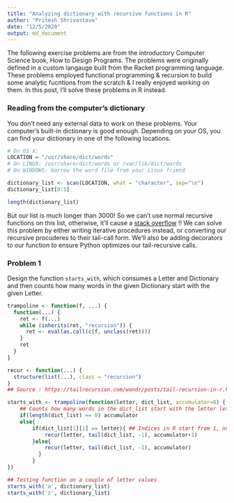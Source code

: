 ```yaml
---
title: "Analyzing dictionary with recursive functions in R"
author: "Pritesh Shrivastava"
date: "12/5/2020"
output: md_document
---
```


The following exercise problems are from the introductory Computer Science book, How to Design Programs. The problems were originally defined in a custom langauge built from the Racket programming language. These problems employed functional programming & recursion to build some analytic fucntions from the scratch & I really enjoyed working on them. In this post, I'll solve these problems in R instead.


### Reading from the computer's dictionary

You don't need any external data to work on these problems. Your computer's built-in dictionary is good enough. Depending on your OS, you can find your dictionary in one of the following locations.
```r
# On OS X: 
LOCATION = "/usr/share/dict/words"
# On LINUX: /usr/share/dict/words or /var/lib/dict/words
# On WINDOWS: borrow the word file from your Linux friend

dictionary_list <- scan(LOCATION, what = "character", sep="\n")
dictionary_list[0:5]
```

```r
length(dictionary_list)
```

But our list is much longer than 3000! So we can't use normal recursive functions on this list, otherwise, it'll cause a [stack overflow](https://stackoverflow.com/questions/14222416/recursion-in-python-runtimeerror-maximum-recursion-depth-exceeded-while-callin) !!
We can solve this problem by either writing iterative procedures instead, or converting our recursive procuderes to their tail-call form. We'll also be adding decorators to our function to ensure Python optimizes our tail-recursive calls.

### Problem 1

Design the function `starts_with`, which consumes a Letter and Dictionary and then counts how many words in the given Dictionary start with the given Letter.
```r
trampoline <- function(f, ...) {
  function(...) {
    ret <- f(...)
    while (inherits(ret, "recursion")) {
      ret <- eval(as.call(c(f, unclass(ret))))
    }
    ret
  }
}

recur <- function(...) {
  structure(list(...), class = "recursion")
}
## Source : https://tailrecursion.com/wondr/posts/tail-recursion-in-r.html
```

```r
starts_with <- trampoline(function(letter, dict_list, accumulator=0) {
    ## Counts how many words in the dict_list start with the letter let
    if(length(dict_list) == 0) accumulator
    else{
        if(dict_list[1][1] == letter){ ## Indices in R start from 1, not 0
            recur(letter, tail(dict_list, -1), accumulator+1)
        }else{
            recur(letter, tail(dict_list, -1), accumulator)
          }
        }
})

## Testing function on a couple of letter values
starts_with('a', dictionary_list)
starts_with('z', dictionary_list)
```

